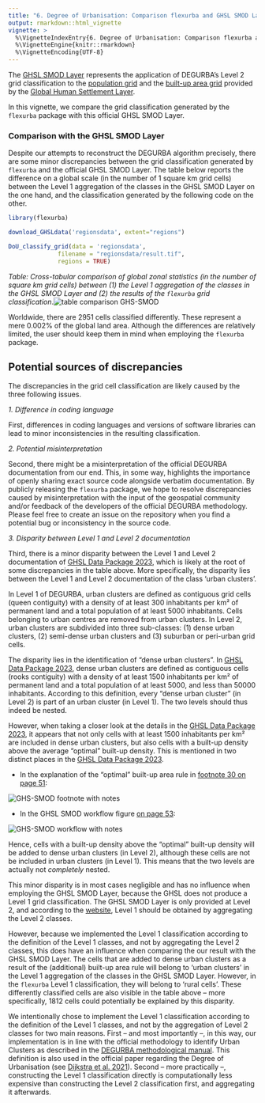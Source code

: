 ```yaml
---
title: "6. Degree of Urbanisation: Comparison flexurba and GHSL SMOD Layer"
output: rmarkdown::html_vignette
vignette: >
  %\VignetteIndexEntry{6. Degree of Urbanisation: Comparison flexurba and GHSL SMOD Layer}
  %\VignetteEngine{knitr::rmarkdown}
  %\VignetteEncoding{UTF-8}
---
```


The [GHSL SMOD Layer](https://ghsl.jrc.ec.europa.eu/ghs_smod2023.php) represents the application of DEGURBA's Level 2 grid classification to the [population grid](https://ghsl.jrc.ec.europa.eu/ghs_pop2023.php) and the [built-up area grid](https://ghsl.jrc.ec.europa.eu/ghs_buS2023.php) provided by the [Global Human Settlement Layer](https://ghsl.jrc.ec.europa.eu/index.php).

In this vignette, we compare the grid classification generated by the `flexurba` package with this official GHSL SMOD Layer.

### Comparison with the GHSL SMOD Layer

Despite our attempts to reconstruct the DEGURBA algorithm precisely, there are some minor discrepancies between the grid classification generated by `flexurba` and the official GHSL SMOD Layer. The table below reports the difference on a global scale (in the number of 1 square km grid cells) between the Level 1 aggregation of the classes in the GHSL SMOD Layer on the one hand, and the classification generated by the following code on the other.

```r
library(flexurba)

download_GHSLdata('regionsdata', extent="regions")

DoU_classify_grid(data = 'regionsdata', 
              filename = "regionsdata/result.tif",
              regions = TRUE)
```

*Table: Cross-tabular comparison of global zonal statistics (in the number of square km grid cells) between (1) the Level 1 aggregation of the classes in the GHSL SMOD Layer and (2) the results of the `flexurba` grid classification*.![](figures/vig6-1.PNG){alt="table comparison GHS-SMOD"}

Worldwide, there are 2951 cells classified differently. These represent a mere 0.002% of the global land area. Although the differences are relatively limited, the user should keep them in mind when employing the `flexurba` package.

## Potential sources of discrepancies

The discrepancies in the grid cell classification are likely caused by the three following issues.

*1. Difference in coding language*

First, differences in coding languages and versions of software libraries can lead to minor inconsistencies in the resulting classification. 

*2. Potential misinterpretation*

Second, there might be a misinterpretation of the official DEGURBA documentation from our end. This, in some way, highlights the importance of openly sharing exact source code alongside verbatim documentation. By publicly releasing the `flexurba` package, we hope to resolve discrepancies caused by misinterpretation with the input of the geospatial community and/or feedback of the developers of the official DEGURBA methodology. Please feel free to create an issue on the repository when you find a potential bug or inconsistency in the source code.

*3. Disparity between Level 1 and Level 2 documentation*

Third, there is a minor disparity between the Level 1 and Level 2 documentation of [GHSL Data Package 2023](https://publications.jrc.ec.europa.eu/repository/handle/JRC133256), which is likely at the root of some discrepancies in the table above. More specifically, the disparity lies between the Level 1 and Level 2 documentation of the class 'urban clusters'.

In Level 1 of DEGURBA, urban clusters are defined as contiguous grid cells (queen contiguity) with a density of at least 300 inhabitants per km² of permanent land and a total population of at least 5000 inhabitants. Cells belonging to urban centres are removed from urban clusters. In Level 2, urban clusters are subdivided into three sub-classes: (1) dense urban clusters, (2) semi-dense urban clusters and (3) suburban or peri-urban grid cells.

The disparity lies in the identification of "dense urban clusters". In [GHSL Data Package 2023](https://publications.jrc.ec.europa.eu/repository/handle/JRC133256), dense urban clusters are defined as contiguous cells (rooks contiguity) with a density of at least 1500 inhabitants per km² of permanent land and a total population of at least 5000, and less than 50000 inhabitants. According to this definition, every "dense urban cluster" (in Level 2) is part of an urban cluster (in Level 1). The two levels should thus indeed be nested.

However, when taking a closer look at the details in the [GHSL Data Package 2023](https://publications.jrc.ec.europa.eu/repository/handle/JRC133256), it appears that not only cells with at least 1500 inhabitants per km² are included in dense urban clusters, but also cells with a built-up density above the average "optimal" built-up density. This is mentioned in two distinct places in the [GHSL Data Package 2023](https://publications.jrc.ec.europa.eu/repository/handle/JRC133256).

-   In the explanation of the "optimal" built-up area rule in [footnote 30 on page 51](https://publications.jrc.ec.europa.eu/repository/handle/JRC133256):

![](figures/vig6-2.png){alt="GHS-SMOD footnote with notes"}

-   In the GHSL SMOD workflow figure [on page 53](https://publications.jrc.ec.europa.eu/repository/handle/JRC133256):

![](figures/vig6-3.png){alt="GHS-SMOD workflow with notes"}

Hence, cells with a built-up density above the "optimal" built-up density will be added to dense urban clusters (in Level 2), although these cells are not be included in urban clusters (in Level 1). This means that the two levels are actually not *completely* nested.

This minor disparity is in most cases negligible and has no influence when employing the GHSL SMOD Layer, because the GHSL does not produce a Level 1 grid classification. The GHSL SMOD Layer is only provided at Level 2, and according to the [website](https://ghsl.jrc.ec.europa.eu/ghs_smod2023.php#:~:text=First%20level%20can%20be%20obtained%20aggregating%20L2.), Level 1 should be obtained by aggregating the Level 2 classes.

However, because we implemented the Level 1 classification according to the definition of the Level 1 classes, and not by aggregating the Level 2 classes, this does have an influence when comparing the our result with the GHSL SMOD Layer. The cells that are added to dense urban clusters as a result of the (additional) built-up area rule will belong to 'urban clusters' in the Level 1 aggregation of the classes in the GHSL SMOD Layer. However, in the `flexurba` Level 1 classification, they will belong to 'rural cells'. These differently classified cells are also visible in the table above -- more specifically, 1812 cells could potentially be explained by this disparity.

We intentionally chose to implement the Level 1 classification according to the definition of the Level 1 classes, and not by the aggregation of Level 2 classes for two main reasons. First -- and most importantly --, in this way, our implementation is in line with the official methodology to identify Urban Clusters as described in the [DEGURBA methodological manual](https://ec.europa.eu/eurostat/statistics-explained/index.php?title=Applying_the_degree_of_urbanisation_manual_-_Methodology_for_applying_level_1_of_the_degree_of_urbanisation_classification#Urban_clusters_.28or_moderate-density_clusters.29). This definition is also used in the official paper regarding the Degree of Urbanisation (see [Dijkstra et al. 2021](https://www.sciencedirect.com/science/article/pii/S0094119020300838)). Second -- more practically --, constructing the Level 1 classification directly is computationally less expensive than constructing the Level 2 classification first, and aggregating it afterwards.
